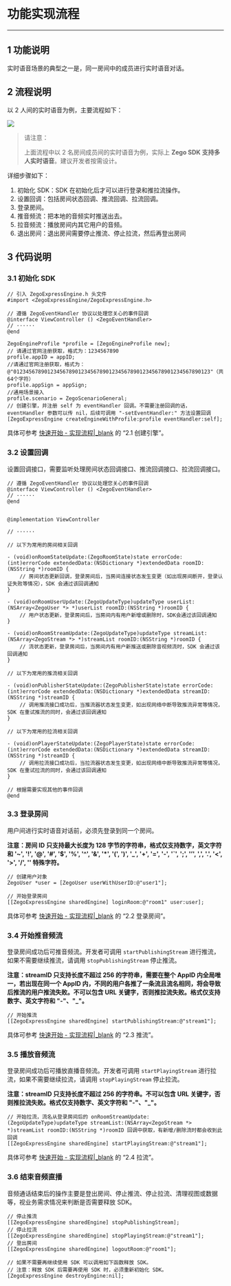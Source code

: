 # 功能实现流程
- - - 

## 1 功能说明
实时语音场景的典型之一是，同一房间中的成员进行实时语音对话。

## 2 流程说明
以 2 人间的实时语音为例，主要流程如下：

![](/Pics/iOS/Applications-InstantAudio/5-InstantAudio-Implementation/flow.png)

> 请注意：
> 
> 上面流程中以 2 名房间成员间的实时语音为例，实际上 **Zego SDK 支持多人实时语音**。建议开发者按需设计。

详细步骤如下：

1. 初始化 SDK：SDK 在初始化后才可以进行登录和推拉流操作。
2. 设置回调：包括房间状态回调、推流回调、拉流回调。
3. 登录房间。
4. 推音频流：把本地的音频实时推送出去。
5. 拉音频流：播放房间内其它用户的音频。
6. 退出房间：退出房间需要停止推流、停止拉流，然后再登出房间

## 3 代码说明
### 3.1 初始化 SDK

```objc
// 引入 ZegoExpressEngine.h 头文件
#import <ZegoExpressEngine/ZegoExpressEngine.h>

// 遵循 ZegoEventHandler 协议以处理您关心的事件回调
@interface ViewController () <ZegoEventHandler>
// ······
@end

ZegoEngineProfile *profile = [ZegoEngineProfile new];
// 请通过官网注册获取，格式为：1234567890
profile.appID = appID; 
//请通过官网注册获取，格式为：@"0123456789012345678901234567890123456789012345678901234567890123"（共64个字符）
profile.appSign = appSign; 
//通用场景接入
profile.scenario = ZegoScenarioGeneral; 
// 创建引擎，并注册 self 为 eventHandler 回调。不需要注册回调的话，eventHandler 参数可以传 nil，后续可调用 "-setEventHandler:" 方法设置回调
[ZegoExpressEngine createEngineWithProfile:profile eventHandler:self];
```

具体可参考 [快速开始 - 实现流程\|_blank](7631#2_1) 的 “2.1 创建引擎”。

### 3.2 设置回调
设置回调接口，需要监听处理房间状态回调接口、推流回调接口、拉流回调接口。

```objc
// 遵循 ZegoEventHandler 协议以处理您关心的事件回调
@interface ViewController () <ZegoEventHandler>
// ······
@end


@implementation ViewController

// ······

// 以下为常用的房间相关回调

- (void)onRoomStateUpdate:(ZegoRoomState)state errorCode:(int)errorCode extendedData:(NSDictionary *)extendedData roomID:(NSString *)roomID {
    // 房间状态更新回调，登录房间后，当房间连接状态发生变更（如出现房间断开，登录认证失败等情况），SDK 会通过该回调通知
}

- (void)onRoomUserUpdate:(ZegoUpdateType)updateType userList:(NSArray<ZegoUser *> *)userList roomID:(NSString *)roomID {
    // 用户状态更新，登录房间后，当房间内有用户新增或删除时，SDK会通过该回调通知
}

- (void)onRoomStreamUpdate:(ZegoUpdateType)updateType streamList:(NSArray<ZegoStream *> *)streamList roomID:(NSString *)roomID {
    // 流状态更新，登录房间后，当房间内有用户新推送或删除音视频流时，SDK 会通过该回调通知
}

// 以下为常用的推流相关回调 

- (void)onPublisherStateUpdate:(ZegoPublisherState)state errorCode:(int)errorCode extendedData:(NSDictionary *)extendedData streamID:(NSString *)streamID {
    // 调用推流接口成功后，当推流器状态发生变更，如出现网络中断导致推流异常等情况，SDK 在重试推流的同时，会通过该回调通知
}

// 以下为常用的拉流相关回调

- (void)onPlayerStateUpdate:(ZegoPlayerState)state errorCode:(int)errorCode extendedData:(NSDictionary *)extendedData streamID:(NSString *)streamID {
    // 调用拉流接口成功后，当拉流器状态发生变更，如出现网络中断导致推流异常等情况，SDK 在重试拉流的同时，会通过该回调通知
}

// 根据需要实现其他的事件回调
@end
```

### 3.3 登录房间
用户间进行实时语音对话前，必须先登录到同一个房间。

**注意：房间 ID 只支持最大长度为 128 字节的字符串，格式仅支持数字，英文字符 和 '~', '!', '@', '#', '$', '%', '^', '&', '*', '(', ')', '_', '+', '=', '-', '`', ';', '’', ',', '.', '<', '>', '/', '\' 特殊字符。**

```objc
// 创建用户对象
ZegoUser *user = [ZegoUser userWithUserID:@"user1"];

// 开始登录房间
[[ZegoExpressEngine sharedEngine] loginRoom:@"room1" user:user];
```

具体可参考 [快速开始 - 实现流程\|_blank](7631#2_2) 的 “2.2 登录房间”。

### 3.4 开始推音频流
登录房间成功后可推音频流。开发者可调用 `startPublishingStream` 进行推流，如果不需要继续推流，请调用 `stopPublishingStream` 停止推流。

**注意：streamID 只支持长度不超过 256 的字符串，需要在整个 AppID 内全局唯一，若出现在同一个 AppID 内，不同的用户各推了一条流且流名相同，将会导致后推流的用户推流失败。不可以包含 URL 关键字，否则推拉流失败。格式仅支持数字、英文字符和 "-"、"_"。**

```objc
// 开始推流
[[ZegoExpressEngine sharedEngine] startPublishingStream:@"stream1"];
```

具体可参考 [快速开始 - 实现流程\|_blank](7631#2_3) 的 “2.3 推流”。

### 3.5 播放音频流
登录房间成功后可播放直播音频流。开发者可调用 `startPlayingStream` 进行拉流，如果不需要继续拉流，请调用 `stopPlayingStream` 停止拉流。

**注意：streamID 只支持长度不超过 256 的字符串。不可以包含 URL 关键字，否则推拉流失败。格式仅支持数字、英文字符和 "-"、"_"。**

```objc
// 开始拉流，流名从登录房间后的 onRoomStreamUpdate:(ZegoUpdateType)updateType streamList:(NSArray<ZegoStream *> *)streamList roomID:(NSString *)roomID 回调中获取，有新增/删除流时都会收到此回调
[[ZegoExpressEngine sharedEngine] startPlayingStream:@"stream1"];
```

具体可参考 [快速开始 - 实现流程\|_blank](7631#2_4) 的 “2.4 拉流”。

### 3.6 结束音频直播
音频通话结束后的操作主要是登出房间、停止推流、停止拉流、清理视图或数据等，视业务需求情况来判断是否需要释放 SDK。

```objc
// 停止推流
[[ZegoExpressEngine sharedEngine] stopPublishingStream];
// 停止拉流
[[ZegoExpressEngine sharedEngine] stopPlayingStream:@"stream1"];
// 登出房间
[[ZegoExpressEngine sharedEngine] logoutRoom:@"room1"];

// 如果不需要再继续使用 SDK 可以调用如下函数释放 SDK。 
// 注意：释放 SDK 后需要再使用 SDK 时，必须重新初始化 SDK。
[ZegoExpressEngine destroyEngine:nil];
```
